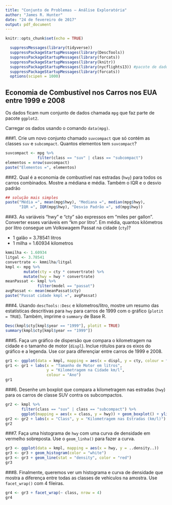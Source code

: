 ```yaml
---
title: "Conjunto de Problemas — Análise Exploratória"
author: "James R. Hunter"
date: "24 de fevereiro de 2017"
output: pdf_document
---
```


```r
knitr::opts_chunk$set(echo = TRUE)
```

```r
  suppressMessages(library(tidyverse))
  suppressPackageStartupMessages(library(DescTools))
  suppressPackageStartupMessages(library(forcats))
  suppressPackageStartupMessages(library(knitr))
  suppressPackageStartupMessages(library(nycflights13)) #pacote de dados
  suppressPackageStartupMessages(library(forcats))
  options(scipen = 1000)
```


## Economia de Combustível nos Carros nos EUA entre 1999 e 2008

Os dados ficam num conjunto de dados chamada `mpg` que faz parte de pacote `ggplot2`.

Carregar os dados usando o comando `data(mpg)`. 

###1.  Crie um novo conjunto chamado `suvcompact` que só contém as classes `suv` e `subcompact`. Quantos elementos tem `suvcompact`?

```r
suvcompact <- mpg %>% 
              filter(class == "suv" | class == "subcompact")
elementos = nrow(suvcompact)
paste("Elementos =", elementos)
```

###2.  Qual é a economia de combustível nas estradas (`hwy`) para todos os carros combinados. Mostre a médiana e média. Também o IQR e o desvio padrão

```r
## solução mais simples
paste("Média =", mean(mpg$hwy), "Mediana =", median(mpg$hwy), 
      "IQR =", IQR(mpg$hwy), "Desvio Padrão =", sd(mpg$hwy))
```

###3. As variáveis "hwy" e "cty" são expressos em "miles per gallon". Converter esses variáveis em "km por litro". Em média, quantos kilómetros por litro consegue um Volkswagem Passat na cidade (`cty`)?

  - 1 galão = 3.78541 litros
  - 1 milha = 1.60934 kilometros

```r
kmmilha <- 1.60934
litgal <- 3.78541
convertrate <- kmmilha/litgal
kmpl <- mpg %>% 
        mutate(cty = cty * convertrate) %>% 
        mutate(hwy = hwy * convertrate)
meanPassat <- kmpl %>%
              filter(model == "passat") 
avgPassat <- mean(meanPassat$cty)
paste("Passat cidade kmpl =", avgPassat)
```

###4. Usando `descTools::Desc` e kilometros/litro, mostre um resumo das estatísticas descritivas para `hwy` para carros de 1999 com o gráfico (`plotit = TRUE`). Também, imprime o `summary` de Base R. 

```r
Desc(kmpl$cty[kmpl$year == "1999"], plotit = TRUE)
summary(kmpl$cty[kmpl$year == "1999"])
```

###5. Faça um gráfico de dispersão que compara o kilometragem na cidade e o tamanho de motor (`displ`). Inclue rótulos para os eixos do gráfico e a legenda. Use cor para diferençiar entre carros de 1999 e 2008.

```r
gr1 <- ggplot(data = kmpl, mapping = aes(x = displ, y = cty, colour = factor(year))) + geom_point()
gr1 <- gr1 + labs(x = "Tamanho de Motor em litros",
                  y = "Kilometragem na Cidade km/l",
                  colour = "Ano")
gr1
```

###6. Desenhe um boxplot que compara a kilometragem nas estradas (`hwy`) para os carros de classe SUV contra os subcompactos.

```r
gr2 <- kmpl %>%
       filter(class == "suv" | class == "subcompact") %>%
       ggplot(mapping = aes(x = class, y = hwy)) + geom_boxplot() + ylim(0, 20)
gr2 <- gr2 + labs(x = "Class", y = "Kilometragem nas Estradas (km/l)")
gr2
```

###7. Faça uma histograma de `hwy` com uma curva de densidade em vermelho sobreposta. Use o `geom_linha()` para fazer a curva.

```r
gr3 <- ggplot(data = kmpl, mapping = aes(x = hwy, y = ..density..)) 
gr3 <- gr3 + geom_histogram(color = "white") 
gr3 <- gr3 + geom_line(stat = "density", color = "red")
gr3

```

###8. Finalmente, queremos ver um histograma e curva de densidade que mostra a diferença entre todas as classes de vehiculos na amostra. Use `facet_wrap()` com 4 fileiras.

```r
gr4 <- gr3 + facet_wrap(~ class, nrow = 4) 
gr4

```
